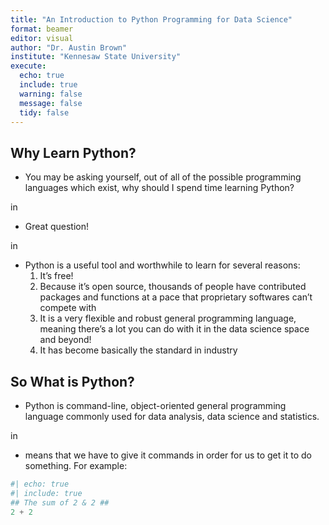```yaml
---
title: "An Introduction to Python Programming for Data Science"
format: beamer
editor: visual
author: "Dr. Austin Brown"
institute: "Kennesaw State University"
execute: 
  echo: true
  include: true
  warning: false
  message: false
  tidy: false
---
```


## Why Learn Python?

-   You may be asking yourself, out of all of the possible programming languages which exist, why should I spend time learning Python?

\vskip 0.10 in

-   Great question!

\vskip 0.10 in

-   Python is a useful tool and worthwhile to learn for several reasons:
    1.  It's free!
    2.  Because it's open source, thousands of people have contributed packages and functions at a pace that proprietary softwares can't compete with
    3.  It is a very flexible and robust general programming language, meaning there's a lot you can do with it in the data science space and beyond!
    4.  It has become basically the standard in industry

## So What is Python?

-   Python is command-line, object-oriented general programming language commonly used for data analysis, data science and statistics.

\vskip 0.10 in

-   \textbf{Command-line} means that we have to give it commands in order for us to get it to do something. For example:

```python
#| echo: true
#| include: true
## The sum of 2 & 2 ##
2 + 2
```
